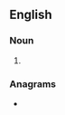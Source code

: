 ==English==

===Noun===
{{head|en|noun form}}

# {{plural of|settlor|lang=en}}

===Anagrams===
* {{anagrams|en|a=elorsstt|Stotlers|Trostles|slotters}}
